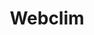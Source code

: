 ---
slug: webclim
link: /projects/webclim/
category: 'projects'
title: Webclim
publicData: Sep 11th 2020
pagesCount: 2
pages: 
        - page:
            - image: ../../assets/images/projects/project-0-openfactoring/1.jpg
            - title: Главная,
        - page:
            - image: ../../assets/images/projects/project-0-openfactoring/1.jpg
            - title: Продукты
sortIdx: 450
---